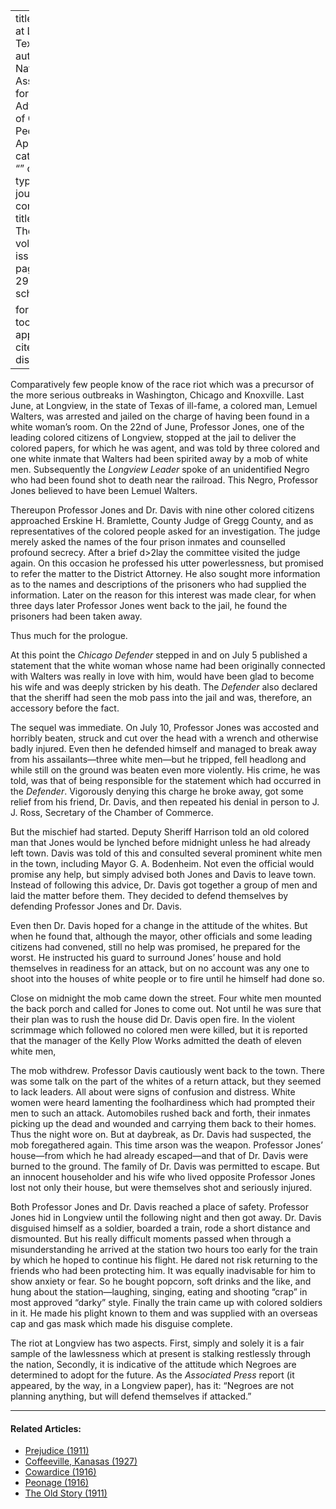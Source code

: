 
---
title: 'The Riot at Longview, Texas'
author: National Association for the Advancement of Colored People
date: Apr. 1919
categories: 
  - ""
citation: 
  type: article-journal
  container-title: The Crisis
  volume: 18
  issue: 6
  page: 291-292
google-scholar: true

format:
  html:
    toc: false
    appendix-cite-as: display
---


Comparatively few people know of the race riot which was a precursor of the more serious outbreaks in Washington, Chicago and Knoxville. Last June, at Longview, in the state of Texas of ill-fame, a colored man, Lemuel Walters, was arrested and jailed on the charge of having been found in a white woman's room. On the 22nd of June, Professor Jones, one of the leading colored citizens of Longview, stopped at the jail to deliver the colored papers, for which he was agent, and was told by three colored and one white inmate that Walters had been spirited away by a mob of white men. Subsequently the *Longview Leader* spoke of an unidentified Negro who had been found shot to death near the railroad. This Negro, Professor Jones believed to have been Lemuel Walters.

Thereupon Professor Jones and Dr. Davis with nine other colored citizens approached Erskine H. Bramlette, County Judge of Gregg County, and as representatives of the colored people asked for an investigation. The judge merely asked the names of the four prison inmates and counselled profound secrecy. After a brief d>2lay the committee visited the judge again. On this occasion he professed his utter powerlessness, but promised to refer the matter to the District Attorney. He also sought more information as to the names and descriptions of the prisoners who had supplied the information. Later on the reason for this interest was made clear, for when three days later Professor Jones went back to the jail, he found the prisoners had been taken away.

Thus much for the prologue.

At this point the *Chicago Defender* stepped in and on July 5 published a statement that the white woman whose name had been originally connected with Walters was really in love with him, would have been glad to become his wife and was deeply stricken by his death. The *Defender* also declared that the sheriff had seen the mob pass into the jail and was, therefore, an accessory before the fact.

The sequel was immediate. On July 10, Professor Jones was accosted and horribly beaten, struck and cut over the head with a wrench and otherwise badly injured. Even then he defended himself and managed to break away from his assailants---three white men---but he tripped, fell headlong and while still on the ground was beaten even more violently. His crime, he was told, was that of being responsible for the statement which had occurred in the *Defender*. Vigorously denying this charge he broke away, got some relief from his friend, Dr. Davis, and then repeated his denial in person to J. J. Ross, Secretary of the Chamber of Commerce.

But the mischief had started. Deputy Sheriff Harrison told an old colored man that Jones would be lynched before midnight unless he had already left town. Davis was told of this and consulted several prominent white men in the town, including Mayor G. A. Bodenheim. Not even the official would promise any help, but simply advised both Jones and Davis to leave town. Instead of following this advice, Dr. Davis got together a group of men and laid the matter before them. They decided to defend themselves by defending Professor Jones and Dr. Davis.

Even then Dr. Davis hoped for a change in the attitude of the whites. But when he found that, although the mayor, other officials and some leading citizens had convened, still no help was promised, he prepared for the worst. He instructed his guard to surround Jones' house and hold themselves in readiness for an attack, but on no account was any one to shoot into the houses of white people or to fire until he himself had done so.

Close on midnight the mob came down the street. Four white men mounted the back porch and called for Jones to come out. Not until he was sure that their plan was to rush the house did Dr. Davis open fire. In the violent scrimmage which followed no colored men were killed, but it is reported that the manager of the Kelly Plow Works admitted the death of eleven white men,

The mob withdrew. Professor Davis cautiously went back to the town. There was some talk on the part of the whites of a return attack, but they seemed to lack leaders. All about were signs of confusion and distress. White women were heard lamenting the foolhardiness which had prompted their men to such an attack. Automobiles rushed back and forth, their inmates picking up the dead and wounded and carrying them back to their homes. Thus the night wore on. But at daybreak, as Dr. Davis had suspected, the mob foregathered again. This time arson was the weapon. Professor Jones' house---from which he had already escaped---and that of Dr. Davis were burned to the ground. The family of Dr. Davis was permitted to escape. But an innocent householder and his wife who lived opposite Professor Jones lost not only their house, but were themselves shot and seriously injured.

Both Professor Jones and Dr. Davis reached a place of safety. Professor Jones hid in Longview until the following night and then got away. Dr. Davis disguised himself as a soldier, boarded a train, rode a short distance and dismounted. But his really difficult moments passed when through a misunderstanding he arrived at the station two hours too early for the train by which he hoped to continue his flight. He dared not risk returning to the friends who had been protecting him. It was equally inadvisable for him to show anxiety or fear. So he bought popcorn, soft drinks and the like, and hung about the station---laughing, singing, eating and shooting "crap" in most approved "darky" style. Finally the train came up with colored soldiers in it. He made his plight known to them and was supplied with an overseas cap and gas mask which made his disguise complete.

The riot at Longview has two aspects. First, simply and solely it is a fair sample of the lawlessness which at present is stalking restlessly through the nation, Secondly, it is indicative of the attitude which Negroes are determined to adopt for the future. As the *Associated Press* report (it appeared, by the way, in a Longview paper), has it: "Negroes are not planning anything, but will defend themselves if attacked."

<!-- Similar articles start here -->
<div  class="clear-wrap"></div>
<hr>
#### Related Articles:

* [Prejudice (1911)](/Volumes/02/01/prejudice.html)
* [Coffeeville, Kanasas (1927)](/Volumes/34/05/coffeville_kansas.html)
* [Cowardice (1916)](/Volumes/12/06/cowardice.html)
* [Peonage (1916)](/Volumes/11/06/peonage.html)
* [The Old Story (1911)](/Volumes/01/03/old_story.html)

<!-- Similar articles end here -->